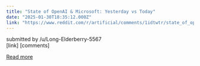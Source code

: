 ```yaml
---
title: "State of OpenAI & Microsoft: Yesterday vs Today"
date: "2025-01-30T18:35:12.000Z"
link: "https://www.reddit.com/r/artificial/comments/1idtwtr/state_of_openai_microsoft_yesterday_vs_today/"
---
```


submitted by    /u/Long-Elderberry-5567  
 [link]   [comments]

[Read more](https://www.reddit.com/r/artificial/comments/1idtwtr/state_of_openai_microsoft_yesterday_vs_today/)
